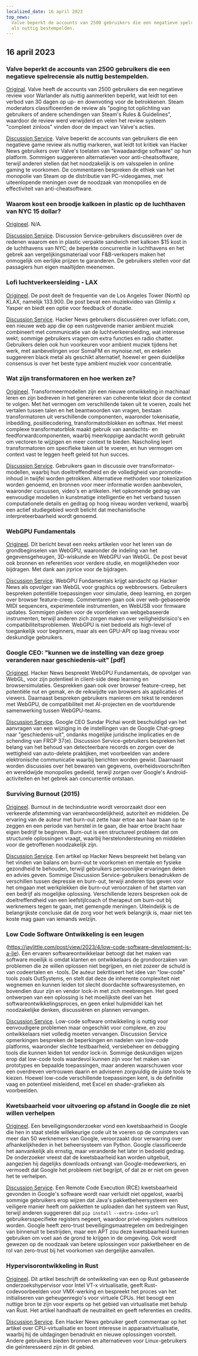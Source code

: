 ```yaml
---
localized_date: 16 april 2023
top_news:
  Valve beperkt de accounts van 2500 gebruikers die een negatieve spelrecensie
  als nuttig bestempelden.
---
```




<CallToAction />

<Steps>

## 16 april 2023

### Valve beperkt de accounts van 2500 gebruikers die een negatieve spelrecensie als nuttig bestempelden.

[Original](https://tech.slashdot.org/story/23/04/14/175246/valve-restricts-accounts-of-2500-users-who-marked-a-negative-game-review-useful).
Valve heeft de accounts van 2500 gebruikers die een negatieve review voor Warlander als nuttig aanmerkten beperkt, wat leidt tot een verbod van 30 dagen op up- en downvoting voor de betrokkenen. Steam moderators classificeerden de review als "poging tot oplichting van gebruikers of andere schendingen van Steam's Rules & Guidelines", waardoor de review werd verwijderd en velen het review systeem "compleet zinloos" vinden door de impact van Valve's acties.

[Discussion Service](http://news.ycombinator.com/item?id=35577895).
Valve beperkt de accounts van gebruikers die een negatieve game review als nuttig markeren, wat leidt tot kritiek van Hacker News gebruikers over Valve's toelaten van "kwaadaardige software" op hun platform. Sommigen suggereren alternatieven voor anti-cheatsoftware, terwijl anderen stellen dat het noodzakelijk is om valsspelen in online gaming te voorkomen. De commentaren bespreken de ethiek van het monopolie van Steam op de distributie van PC-videogames, met uiteenlopende meningen over de noodzaak van monopolies en de effectiviteit van anti-cheatsoftware.

### Waarom kost een broodje kalkoen in plastic op de luchthaven van NYC 15 dollar?

[Origineel](https://hellgatenyc.com/why-is-airport-turkey-sandwich-expensive).
N/A.

[Discussion Service](http://news.ycombinator.com/item?id=35580847).
Discussion Service-gebruikers discussiëren over de redenen waarom een in plastic verpakte sandwich met kalkoen $15 kost in de luchthavens van NYC; de beperkte concurrentie in luchthavens en het gebrek aan vergelijkingsmateriaal voor F&B-verkopers maken het onmogelijk om eerlijke prijzen te garanderen. De gebruikers stellen voor dat passagiers hun eigen maaltijden meenemen.

### Lofi luchtverkeersleiding - LAX

[Origineel](https://www.lofiatc.com/?icao=KLAX).
De post deelt de frequentie van de Los Angeles Tower (North) op KLAX, namelijk 133.900. De post bevat een muziekvideo van Glimlip x Yasper en biedt een optie voor feedback of donatie.

[Discussion Service](http://news.ycombinator.com/item?id=35583228).
Hacker News gebruikers discussiëren over lofiatc.com, een nieuwe web app die op een rustgevende manier ambient muziek combineert met communicatie van de luchtverkeersleiding, wat interesse wekt; sommige gebruikers vragen om extra functies en radio chatter. Gebruikers delen ook hun voorkeuren voor ambient muziek tijdens het werk, met aanbevelingen voor SomaFM en mynoise.net, en enkelen suggereren black metal als geschikt alternatief, hoewel er geen duidelijke consensus is over het beste type ambient muziek voor concentratie.

### Wat zijn transformatoren en hoe werken ze?

[Origineel](https://txt.cohere.ai/what-are-transformer-models/).
Transformeermodellen zijn een nieuwe ontwikkeling in machinaal leren en zijn bedreven in het genereren van coherente tekst door de context te volgen. Met het vermogen om verschillende taken uit te voeren, zoals het vertalen tussen talen en het beantwoorden van vragen, bestaan transformatoren uit verschillende componenten, waaronder tokenisatie, inbedding, positiecodering, transformatorblokken en softmax. Het meest complexe transformatorblok maakt gebruik van aandachts- en feedforwardcomponenten, waarbij meerkoppige aandacht wordt gebruikt om vectoren te wijzigen en meer context te bieden. Nascholing leert transformatoren om specifieke taken uit te voeren, en hun vermogen om context vast te leggen heeft geleid tot hun succes.

[Discussion Service](http://news.ycombinator.com/item?id=35576918).
Gebruikers gaan in discussie over transformator-modellen, waarbij hun doeltreffendheid en de volledigheid van promotie-inhoud in twijfel worden getrokken. Alternatieve methoden voor tokenization worden genoemd, en bronnen voor meer informatie worden aanbevolen, waaronder cursussen, video's en artikelen. Het opkomende gedrag van eenvoudige modellen in kunstmatige intelligentie en het verband tussen computationele details en gedrag op hoog niveau worden verkend, waarbij een actief studiegebied wordt belicht dat mechanistische interpreteerbaarheid wordt genoemd.

### WebGPU Fundamentals

[Origineel](https://webgpufundamentals.org/).
Dit bericht bevat een reeks artikelen voor het leren van de grondbeginselen van WebGPU, waaronder de indeling van het gegevensgeheugen, 3D-wiskunde en WebGPU van WebGL. De post bevat ook bronnen en referenties voor verdere studie, en mogelijkheden voor bijdragen. Met dank aan jrprice voor de bijdragen.

[Discussion Service](http://news.ycombinator.com/item?id=35579334).
WebGPU Fundamentals krijgt aandacht op Hacker News als opvolger van WebGL voor graphics op webbrowsers. Gebruikers bespreken potentiële toepassingen voor simulatie, deep learning, en zorgen over browser feature-creep. Commentaren gaan ook over web-gebaseerde MIDI sequencers, experimentele instrumenten, en WebUSB voor firmware updates. Sommigen pleiten voor de voordelen van webgebaseerde instrumenten, terwijl anderen zich zorgen maken over veiligheidsrisico's en compatibiliteitsproblemen. WebGPU is niet bedoeld als high-level of toegankelijk voor beginners, maar als een GPU-API op laag niveau voor deskundige gebruikers.

### Google CEO: "kunnen we de instelling van deze groep veranderen naar geschiedenis-uit" [pdf]

[Origineel](https://ia601707.us.archive.org/28/items/gov.uscourts.cand.364454/gov.uscourts.cand.364454.385.0.pdf).
Hacker News bespreekt WebGPU Fundamentals, de opvolger van WebGL, voor zijn potentieel in client-side deep learning en browsersimulaties. Gesprekken gaan ook over browser feature-creep, het potentiële nut en gemak, en de reikwijdte van browsers als applicaties of viewers. Daarnaast bespreken gebruikers manieren om tekst te renderen met WebGPU, de compatibiliteit met AI-projecten en de voortdurende samenwerking tussen WebGPU-teams.

[Discussion Service](http://news.ycombinator.com/item?id=35585174).
Google CEO Sundar Pichai wordt beschuldigd van het aanvragen van een wijziging in de instellingen van de Google Chat-groep naar "geschiedenis-uit", ondanks mogelijke juridische implicaties en de schending van FRCP 37(e). Discussion Service-gebruikers bespreken het belang van het behoud van detecteerbare records en zorgen over de wettigheid van auto-delete praktijken, met voorbeelden van andere elektronische communicatie waarbij berichten worden gewist. Daarnaast worden discussies over het bewaren van gegevens, overheidsvoorschriften en wereldwijde monopolies gedeeld, terwijl zorgen over Google's Android-activiteiten en het gebrek aan concurrentie ontstaan.

### Surviving Burnout (2015)

[Origineel](https://lifeofaudrey.com/essays/surviving_burnout.html).
Burnout in de techindustrie wordt veroorzaakt door een verkeerde afstemming van verantwoordelijkheid, autoriteit en middelen. De ervaring van de auteur met burn-out zette haar ertoe aan haar baan op te zeggen en een periode van herstel in te gaan, die haar ertoe bracht haar eigen bedrijf te beginnen. Burn-out is een structureel probleem dat om structurele oplossingen vraagt, waarbij herstelondersteuning en middelen voor de getroffenen noodzakelijk zijn.

[Discussion Service](http://news.ycombinator.com/item?id=35577285).
Een artikel op Hacker News bespreekt het belang van het vinden van balans om burn-out te voorkomen en mentale en fysieke gezondheid te behouden, terwijl gebruikers persoonlijke ervaringen delen en advies geven. Sommige Discussion Service-gebruikers benadrukken de verschillen tussen depressie en burn-out, terwijl anderen tips geven voor het omgaan met werkplekken die burn-out veroorzaken of het starten van een bedrijf als mogelijke oplossing. Verschillende lezers bespreken ook de doeltreffendheid van een leefstijlcoach of therapeut om burn-out bij werknemers tegen te gaan, met gemengde meningen. Uiteindelijk is de belangrijkste conclusie dat de zorg voor het werk belangrijk is, maar niet ten koste mag gaan van iemands welzijn.

### Low Code Software Ontwikkeling is een leugen

(https://jaylittle.com/post/view/2023/4/low-code-software-development-is-a-lie).
Een ervaren softwareontwikkelaar betoogt dat het maken van software moeilijk is omdat klanten en ontwikkelaars de grondoorzaken van problemen die ze willen oplossen niet begrijpen, en niet zozeer de schuld is van codeertalen en -tools. De auteur bekritiseert het idee van "low-code" tools zoals OutSystems, en stelt dat deze de inherente complexiteit niet wegnemen en kunnen leiden tot slecht doordachte softwaresystemen, en bovendien duur zijn en vendor lock-in met zich meebrengen. Het goed ontwerpen van een oplossing is het moeilijkste deel van het softwareontwikkelingsproces, en geen enkel hulpmiddel kan het noodzakelijke denken, discussiëren en plannen vervangen.

[Discussion Service](http://news.ycombinator.com/item?id=35578240).
Low-code software ontwikkeling is nuttig voor eenvoudigere problemen maar ongeschikt voor complexe, en zou ontwikkelaars niet volledig moeten vervangen. Discussion Service opmerkingen bespreken de beperkingen en nadelen van low-code platforms, waaronder slechte testbaarheid, versiebeheer en debugging tools die kunnen leiden tot vendor lock-in. Sommige deskundigen wijzen erop dat low-code tools waardevol kunnen zijn voor het maken van prototypes en bepaalde toepassingen, maar anderen waarschuwen voor een overdreven vertrouwen daarin en adviseren zorgvuldig de juiste tools te kiezen. Hoewel low-code verschillende toepassingen kent, is de definitie vaag en potentieel misleidend, met Excel en shader-grafieken als voorbeelden.

### Kwetsbaarheid voor uitvoering op afstand in Google die ze niet willen verhelpen

[Origineel](https://giraffesecurity.dev/posts/google-remote-code-execution/).
Een beveiligingsonderzoeker vond een kwetsbaarheid in Google die hen in staat stelde willekeurige code uit te voeren op de computers van meer dan 50 werknemers van Google, veroorzaakt door verwarring over afhankelijkheden in het beheersysteem van Python. Google classificeerde het aanvankelijk als ernstig, maar veranderde het later in bedoeld gedrag. De onderzoeker vreest dat de kwetsbaarheid kan worden uitgebuit, aangezien hij dagelijks downloads ontvangt van Google-medewerkers, en vermoedt dat Google het probleem niet begrijpt, of dat ze er niet om geven het te verhelpen.

[Discussion Service](http://news.ycombinator.com/item?id=35581532).
Een Remote Code Execution (RCE) kwetsbaarheid gevonden in Google's software wordt naar verluidt niet opgelost, waarbij sommige gebruikers erop wijzen dat Java's pakketbeheersysteem een veiligere manier heeft om pakketten te uploaden dan het systeem van Rust, terwijl anderen suggereren dat `pip install --extra-index-url` gebruikersspecifieke registers negeert, waardoor privé-registers nutteloos worden. Google heeft zero-trust beveiligingsmaatregelen om bedreigingen van binnenuit te bestrijden, maar een APT zou deze kwetsbaarheid kunnen gebruiken om voet aan de grond te krijgen in de omgeving. Ook wordt gewezen op de noodzaak van betere oplossingen voor pakketbeheer en de rol van zero-trust bij het voorkomen van dergelijke aanvallen.

### Hypervisorontwikkeling in Rust

[Origineel](https://memn0ps.github.io/hypervisor-development-in-rust-part-1/).
Dit artikel beschrijft de ontwikkeling van een op Rust gebaseerde onderzoekshypervisor voor Intel VT-x virtualisatie, geeft Rust-codevoorbeelden voor VMX-werking en bespreekt het proces van het initialiseren van geheugenregio's voor virtuele CPUs. Het beoogt een nuttige bron te zijn voor experts op het gebied van virtualisatie met behulp van Rust. Het artikel handhaaft de neutraliteit en geeft referenties en credits.

[Discussion Service](http://news.ycombinator.com/item?id=35579876).
Een Hacker News gebruiker geeft commentaar op het artikel over CPU-virtualisatie en toont interesse in apparaatvirtualisatie, waarbij hij de uitdagingen benadrukt en nieuwe oplossingen voorstelt. Andere gebruikers bieden bronnen en alternatieven voor Linux-gebruikers die geïnteresseerd zijn in dit gebied.

</Steps>
